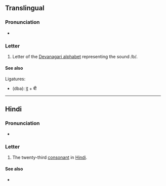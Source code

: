 {{also|व|ॿ|बू|बॖ|बा|बे-}}
{{character info}}
==Translingual==

===Pronunciation===
* {{IPA|mul|/bə/}}

===Letter===
{{mul-Deva|बी}}

# Letter of the [[Devanagari alphabet]] representing the sound /b/.

====See also====
Ligatures:
* {{l|mul|द्ब}} (dba): [[द]] + बी

----

==Hindi==

===Pronunciation===
* {{hi-IPA|ब.}}

===Letter===
{{head|hi|letter}}

# The twenty-third [[consonant]] in [[Hindi]].

====See also====
* {{list:Devanagari script letters/hi}}